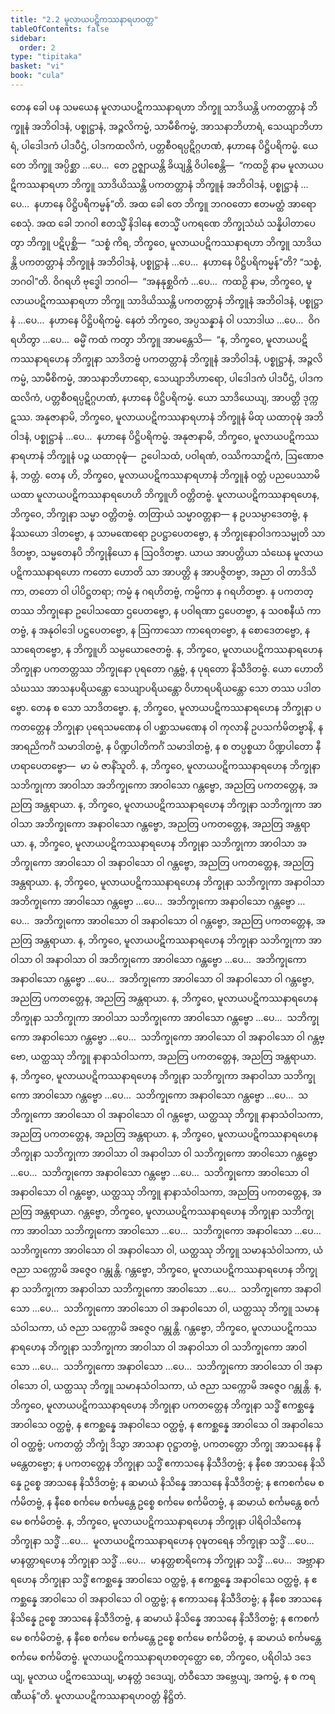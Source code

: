 ```yaml
---
title: "2.2 မူလာယပဋိကဿနာရဟဝတ္တ"
tableOfContents: false
sidebar:
  order: 2
type: "tipitaka"
basket: "vi"
book: "cula"
---
```



<DynamicBreadcrumb />

<Division number="86" book="cula">

<Paragraph number="407" book="cula">
တေန ခေါ ပန သမယေန မူလာယပဋိကဿနာရဟာ ဘိက္ခူ သာဒိယန္တိ ပကတတ္တာနံ ဘိက္ခူနံ အဘိဝါဒနံ, ပစ္စုဋ္ဌာနံ, အဉ္ဇလိကမ္မံ, သာမီစိကမ္မံ, အာသနာဘိဟာရံ, သေယျာဘိဟာရံ, ပါဒေါဒကံ ပါဒပီဌံ, ပါဒကထလိကံ, ပတ္တစီဝရပ္ပဋိဂ္ဂဟဏံ, နဟာနေ ပိဋ္ဌိပရိကမ္မံ. ယေ တေ ဘိက္ခူ အပ္ပိစ္ဆာ …ပေ…  တေ ဥဇ္ဈာယန္တိ ခိယျန္တိ ဝိပါစေန္တိ—  “ကထဉှိ နာမ မူလာယပဋိကဿနာရဟာ ဘိက္ခူ သာဒိယိဿန္တိ ပကတတ္တာနံ ဘိက္ခူနံ အဘိဝါဒနံ, ပစ္စုဋ္ဌာနံ …ပေ…  နဟာနေ ပိဋ္ဌိပရိကမ္မန်”တိ. အထ ခေါ တေ ဘိက္ခူ ဘဂဝတော ဧတမတ္ထံ အာရောစေသုံ.
</Paragraph>

<Paragraph number="408" book="cula">
အထ ခေါ ဘဂဝါ ဧတသ္မိံ နိဒါနေ ဧတသ္မိံ ပကရဏေ ဘိက္ခုသံဃံ သန္နိပါတာပေတွာ ဘိက္ခူ ပဋိပုစ္ဆိ—  “သစ္စံ ကိရ, ဘိက္ခဝေ, မူလာယပဋိကဿနာရဟာ ဘိက္ခူ သာဒိယန္တိ ပကတတ္တာနံ ဘိက္ခူနံ အဘိဝါဒနံ, ပစ္စုဋ္ဌာနံ …ပေ…  နဟာနေ ပိဋ္ဌိပရိကမ္မန်”တိ? “သစ္စံ, ဘဂဝါ”တိ. ဝိဂရဟိ ဗုဒ္ဓေါ ဘဂဝါ—  “အနနုစ္ဆဝိကံ …ပေ…  ကထဉှိ နာမ, ဘိက္ခဝေ, မူလာယပဋိကဿနာရဟာ ဘိက္ခူ သာဒိယိဿန္တိ ပကတတ္တာနံ ဘိက္ခူနံ အဘိဝါဒနံ, ပစ္စုဋ္ဌာနံ …ပေ…  နဟာနေ ပိဋ္ဌိပရိကမ္မံ. နေတံ ဘိက္ခဝေ, အပ္ပသန္နာနံ ဝါ ပသာဒါယ …ပေ…  ဝိဂရဟိတွာ …ပေ…  ဓမ္မိံ ကထံ ကတွာ ဘိက္ခူ အာမန္တေသိ—  “န, ဘိက္ခဝေ, မူလာယပဋိကဿနာရဟေန ဘိက္ခုနာ သာဒိတဗ္ဗံ ပကတတ္တာနံ ဘိက္ခူနံ အဘိဝါဒနံ, ပစ္စုဋ္ဌာနံ, အဉ္ဇလိကမ္မံ, သာမီစိကမ္မံ, အာသနာဘိဟာရော, သေယျာဘိဟာရော, ပါဒေါဒကံ ပါဒပီဌံ, ပါဒကထလိကံ, ပတ္တစီဝရပ္ပဋိဂ္ဂဟဏံ, နဟာနေ ပိဋ္ဌိပရိကမ္မံ. ယော သာဒိယေယျ, အာပတ္တိ ဒုက္ကဋဿ. အနုဇာနာမိ, ဘိက္ခဝေ, မူလာယပဋိကဿနာရဟာနံ ဘိက္ခူနံ မိထု ယထာဝုဍ္ဎံ အဘိဝါဒနံ, ပစ္စုဋ္ဌာနံ …ပေ…  နဟာနေ ပိဋ္ဌိပရိကမ္မံ. အနုဇာနာမိ, ဘိက္ခဝေ, မူလာယပဋိကဿနာရဟာနံ ဘိက္ခူနံ ပဉ္စ ယထာဝုဍ္ဎံ—  ဥပေါသထံ, ပဝါရဏံ, ဝဿိကသာဋိကံ, ဩဏောဇနံ, ဘတ္တံ. တေန ဟိ, ဘိက္ခဝေ, မူလာယပဋိကဿနာရဟာနံ ဘိက္ခူနံ ဝတ္တံ ပညပေဿာမိ ယထာ မူလာယပဋိကဿနာရဟေဟိ ဘိက္ခူဟိ ဝတ္တိတဗ္ဗံ.
</Paragraph>

</Division>
<Division number="87" book="cula">

<Paragraph number="409" book="cula">
မူလာယပဋိကဿနာရဟေန, ဘိက္ခဝေ, ဘိက္ခုနာ သမ္မာ ဝတ္တိတဗ္ဗံ. တတြာယံ သမ္မာဝတ္တနာ—
</Paragraph>

<Paragraph number="410" book="cula">
န ဥပသမ္ပာဒေတဗ္ဗံ, န နိဿယော ဒါတဗ္ဗော, န သာမဏေရော ဥပဋ္ဌာပေတဗ္ဗော, န ဘိက္ခုနောဝါဒကသမ္မုတိ သာဒိတဗ္ဗာ, သမ္မတေနပိ ဘိက္ခုနိယော န ဩဝဒိတဗ္ဗာ. ယာယ အာပတ္တိယာ သံဃေန မူလာယပဋိကဿနာရဟော ကတော ဟောတိ သာ အာပတ္တိ န အာပဇ္ဇိတဗ္ဗာ, အညာ ဝါ တာဒိသိကာ, တတော ဝါ ပါပိဋ္ဌတရာ; ကမ္မံ န ဂရဟိတဗ္ဗံ, ကမ္မိကာ န ဂရဟိတဗ္ဗာ. န ပကတတ္တဿ ဘိက္ခုနော ဥပေါသထော ဌပေတဗ္ဗော, န ပဝါရဏာ ဌပေတဗ္ဗာ, န သဝစနီယံ ကာတဗ္ဗံ, န အနုဝါဒေါ ပဋ္ဌပေတဗ္ဗော, န ဩကာသော ကာရေတဗ္ဗော, န စောဒေတဗ္ဗော, န သာရေတဗ္ဗော, န ဘိက္ခူဟိ သမ္ပယောဇေတဗ္ဗံ.
</Paragraph>

<Paragraph number="411" book="cula">
န, ဘိက္ခဝေ, မူလာယပဋိကဿနာရဟေန ဘိက္ခုနာ ပကတတ္တဿ ဘိက္ခုနော ပုရတော ဂန္တဗ္ဗံ, န ပုရတော နိသီဒိတဗ္ဗံ. ယော ဟောတိ သံဃဿ အာသနပရိယန္တော သေယျာပရိယန္တော ဝိဟာရပရိယန္တော သော တဿ ပဒါတဗ္ဗော. တေန စ သော သာဒိတဗ္ဗော.
</Paragraph>

<Paragraph number="412" book="cula">
န, ဘိက္ခဝေ, မူလာယပဋိကဿနာရဟေန ဘိက္ခုနာ ပကတတ္တေန ဘိက္ခုနာ ပုရေသမဏေန ဝါ ပစ္ဆာသမဏေန ဝါ ကုလာနိ ဥပသင်္ကမိတဗ္ဗာနိ, န အာရညိကင်္ဂံ သမာဒါတဗ္ဗံ, န ပိဏ္ဍပါတိကင်္ဂံ သမာဒါတဗ္ဗံ, န စ တပ္ပစ္စယာ ပိဏ္ဍပါတော နီဟရာပေတဗ္ဗော—  မာ မံ ဇာနိံသူတိ.
</Paragraph>

<Paragraph number="413" book="cula">
န, ဘိက္ခဝေ, မူလာယပဋိကဿနာရဟေန ဘိက္ခုနာ သဘိက္ခုကာ အာဝါသာ အဘိက္ခုကော အာဝါသော ဂန္တဗ္ဗော, အညတြ ပကတတ္တေန, အညတြ အန္တရာယာ.
</Paragraph>

<Paragraph number="414" book="cula">
န, ဘိက္ခဝေ, မူလာယပဋိကဿနာရဟေန ဘိက္ခုနာ သဘိက္ခုကာ အာဝါသာ အဘိက္ခုကော အနာဝါသော ဂန္တဗ္ဗော, အညတြ ပကတတ္တေန, အညတြ အန္တရာယာ.
</Paragraph>

<Paragraph number="415" book="cula">
န, ဘိက္ခဝေ, မူလာယပဋိကဿနာရဟေန ဘိက္ခုနာ သဘိက္ခုကာ အာဝါသာ အဘိက္ခုကော အာဝါသော ဝါ အနာဝါသော ဝါ ဂန္တဗ္ဗော, အညတြ ပကတတ္တေန, အညတြ အန္တရာယာ.
</Paragraph>

<Paragraph number="416" book="cula">
န, ဘိက္ခဝေ, မူလာယပဋိကဿနာရဟေန ဘိက္ခုနာ သဘိက္ခုကာ အနာဝါသာ အဘိက္ခုကော အာဝါသော ဂန္တဗ္ဗော …ပေ…  အဘိက္ခုကော အနာဝါသော ဂန္တဗ္ဗော …ပေ…  အဘိက္ခုကော အာဝါသော ဝါ အနာဝါသော ဝါ ဂန္တဗ္ဗော, အညတြ ပကတတ္တေန, အညတြ အန္တရာယာ.
</Paragraph>

<Paragraph number="417" book="cula">
န, ဘိက္ခဝေ, မူလာယပဋိကဿနာရဟေန ဘိက္ခုနာ သဘိက္ခုကာ အာဝါသာ ဝါ အနာဝါသာ ဝါ အဘိက္ခုကော အာဝါသော ဂန္တဗ္ဗော …ပေ…  အဘိက္ခုကော အနာဝါသော ဂန္တဗ္ဗော …ပေ…  အဘိက္ခုကော အာဝါသော ဝါ အနာဝါသော ဝါ ဂန္တဗ္ဗော, အညတြ ပကတတ္တေန, အညတြ အန္တရာယာ.
</Paragraph>

<Paragraph number="418" book="cula">
န, ဘိက္ခဝေ, မူလာယပဋိကဿနာရဟေန ဘိက္ခုနာ သဘိက္ခုကာ အာဝါသာ သဘိက္ခုကော အာဝါသော ဂန္တဗ္ဗော …ပေ…  သဘိက္ခုကော အနာဝါသော ဂန္တဗ္ဗော …ပေ…  သဘိက္ခုကော အာဝါသော ဝါ အနာဝါသော ဝါ ဂန္တဗ္ဗော, ယတ္ထဿု ဘိက္ခူ နာနာသံဝါသကာ, အညတြ ပကတတ္တေန, အညတြ အန္တရာယာ.
</Paragraph>

<Paragraph number="419" book="cula">
န, ဘိက္ခဝေ, မူလာယပဋိကဿနာရဟေန ဘိက္ခုနာ သဘိက္ခုကာ အနာဝါသာ သဘိက္ခုကော အာဝါသော ဂန္တဗ္ဗော …ပေ…  သဘိက္ခုကော အနာဝါသော ဂန္တဗ္ဗော …ပေ…  သဘိက္ခုကော အာဝါသော ဝါ အနာဝါသော ဝါ ဂန္တဗ္ဗော, ယတ္ထဿု ဘိက္ခူ နာနာသံဝါသကာ, အညတြ ပကတတ္တေန, အညတြ အန္တရာယာ.
</Paragraph>

<Paragraph number="420" book="cula">
န, ဘိက္ခဝေ, မူလာယပဋိကဿနာရဟေန ဘိက္ခုနာ သဘိက္ခုကာ အာဝါသာ ဝါ အနာဝါသာ ဝါ သဘိက္ခုကော အာဝါသော ဂန္တဗ္ဗော …ပေ…  သဘိက္ခုကော အနာဝါသော ဂန္တဗ္ဗော …ပေ…  သဘိက္ခုကော အာဝါသော ဝါ အနာဝါသော ဝါ ဂန္တဗ္ဗော, ယတ္ထဿု ဘိက္ခူ နာနာသံဝါသကာ, အညတြ ပကတတ္တေန, အညတြ အန္တရာယာ.
</Paragraph>

<Paragraph number="421" book="cula">
ဂန္တဗ္ဗော, ဘိက္ခဝေ, မူလာယပဋိကဿနာရဟေန ဘိက္ခုနာ သဘိက္ခုကာ အာဝါသာ သဘိက္ခုကော အာဝါသော …ပေ…  သဘိက္ခုကော အနာဝါသော …ပေ…  သဘိက္ခုကော အာဝါသော ဝါ အနာဝါသော ဝါ, ယတ္ထဿု ဘိက္ခူ သမာနသံဝါသကာ, ယံ ဇညာ သက္ကောမိ အဇ္ဇေဝ ဂန္တုန္တိ.
</Paragraph>

<Paragraph number="422" book="cula">
ဂန္တဗ္ဗော, ဘိက္ခဝေ, မူလာယပဋိကဿနာရဟေန ဘိက္ခုနာ သဘိက္ခုကာ အနာဝါသာ သဘိက္ခုကော အာဝါသော …ပေ…  သဘိက္ခုကော အနာဝါသော …ပေ…  သဘိက္ခုကော အာဝါသော ဝါ အနာဝါသော ဝါ, ယတ္ထဿု ဘိက္ခူ သမာနသံဝါသကာ, ယံ ဇညာ သက္ကောမိ အဇ္ဇေဝ ဂန္တုန္တိ.
</Paragraph>

<Paragraph number="423" book="cula">
ဂန္တဗ္ဗော, ဘိက္ခဝေ, မူလာယပဋိကဿနာရဟေန ဘိက္ခုနာ သဘိက္ခုကာ အာဝါသာ ဝါ အနာဝါသာ ဝါ သဘိက္ခုကော အာဝါသော …ပေ…  သဘိက္ခုကော အနာဝါသော …ပေ…  သဘိက္ခုကော အာဝါသော ဝါ အနာဝါသော ဝါ, ယတ္ထဿု ဘိက္ခူ သမာနသံဝါသကာ, ယံ ဇညာ သက္ကောမိ အဇ္ဇေဝ ဂန္တုန္တိ.
</Paragraph>

<Paragraph number="424" book="cula">
န, ဘိက္ခဝေ, မူလာယပဋိကဿနာရဟေန ဘိက္ခုနာ ပကတတ္တေန ဘိက္ခုနာ သဒ္ဓိံ ဧကစ္ဆန္နေ အာဝါသေ ဝတ္ထဗ္ဗံ, န ဧကစ္ဆန္နေ အနာဝါသေ ဝတ္ထဗ္ဗံ, န ဧကစ္ဆန္နေ အာဝါသေ ဝါ အနာဝါသေ ဝါ ဝတ္ထဗ္ဗံ; ပကတတ္တံ ဘိက္ခုံ ဒိသွာ အာသနာ ဝုဋ္ဌာတဗ္ဗံ, ပကတတ္တော ဘိက္ခု အာသနေန နိမန္တေတဗ္ဗော; န ပကတတ္တေန ဘိက္ခုနာ သဒ္ဓိံ ဧကာသနေ နိသီဒိတဗ္ဗံ; န နီစေ အာသနေ နိသိန္နေ ဥစ္စေ အာသနေ နိသီဒိတဗ္ဗံ; န ဆမာယံ နိသိန္နေ အာသနေ နိသီဒိတဗ္ဗံ; န ဧကစင်္ကမေ စင်္ကမိတဗ္ဗံ, န နီစေ စင်္ကမေ စင်္ကမန္တေ ဥစ္စေ စင်္ကမေ စင်္ကမိတဗ္ဗံ, န ဆမာယံ စင်္ကမန္တေ စင်္ကမေ စင်္ကမိတဗ္ဗံ.
</Paragraph>

<Paragraph number="425" book="cula">
န, ဘိက္ခဝေ, မူလာယပဋိကဿနာရဟေန ဘိက္ခုနာ ပါရိဝါသိကေန ဘိက္ခုနာ သဒ္ဓိံ …ပေ…  မူလာယပဋိကဿနာရဟေန ဝုဍ္ဎတရေန ဘိက္ခုနာ သဒ္ဓိံ …ပေ…  မာနတ္တာရဟေန ဘိက္ခုနာ သဒ္ဓိံ …ပေ…  မာနတ္တစာရိကေန ဘိက္ခုနာ သဒ္ဓိံ …ပေ…  အဗ္ဘာနာရဟေန ဘိက္ခုနာ သဒ္ဓိံ ဧကစ္ဆန္နေ အာဝါသေ ဝတ္ထဗ္ဗံ, န ဧကစ္ဆန္နေ အနာဝါသေ ဝတ္ထဗ္ဗံ, န ဧကစ္ဆန္နေ အာဝါသေ ဝါ အနာဝါသေ ဝါ ဝတ္ထဗ္ဗံ; န ဧကာသနေ နိသီဒိတဗ္ဗံ; န နီစေ အာသနေ နိသိန္နေ ဥစ္စေ အာသနေ နိသီဒိတဗ္ဗံ, န ဆမာယံ နိသိန္နေ အာသနေ နိသီဒိတဗ္ဗံ; န ဧကစင်္ကမေ စင်္ကမိတဗ္ဗံ, န နီစေ စင်္ကမေ စင်္ကမန္တေ ဥစ္စေ စင်္ကမေ စင်္ကမိတဗ္ဗံ, န ဆမာယံ စင်္ကမန္တေ စင်္ကမေ စင်္ကမိတဗ္ဗံ.
</Paragraph>

<Paragraph number="426" book="cula">
မူလာယပဋိကဿနာရဟစတုတ္ထော စေ, ဘိက္ခဝေ, ပရိဝါသံ ဒဒေယျ, မူလာယ ပဋိကဿေယျ, မာနတ္တံ ဒဒေယျ, တံဝီသော အဗ္ဘေယျ, အကမ္မံ, န စ ကရဏီယန်”တိ.

</Paragraph>
</Division>

<Paragraph number="427" type="center" book="cula">
မူလာယပဋိကဿနာရဟဝတ္တံ နိဋ္ဌိတံ.
</Paragraph>